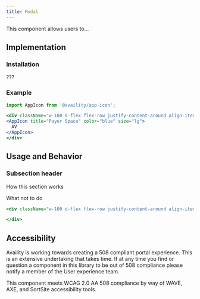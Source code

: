 ```yaml
---
title: Modal
---
```


This component allows users to…


## Implementation 

### Installation

???

### Example

```jsx live=true viewCode=true
import AppIcon from '@availity/app-icon';

<div className="w-100 d-flex flex-row justify-content-around align-items-center">
<AppIcon title="Payer Space" color="blue" size="lg">
  AV
</AppIcon>
</div>
```


## Usage and Behavior

### Subsection header

How this section works

<div class="disclaimer">
 What not to do
</div>

```jsx live=true viewCode=false
<div className="w-100 d-flex flex-row justify-content-around align-items-center">

</div>
```



##  Accessibility

Availity is working towards creating a 508 compliant portal experience. This is an extensive undertaking that takes time. 
If at any time you find or question a component in this library to be out of 508 compliance please notify a member of the
User experience team.

<div class="disclaimer">
  This component meets WCAG 2.0 AA 508 compliance by way of WAVE, AXE, and SortSite accessibility tools.
</div>